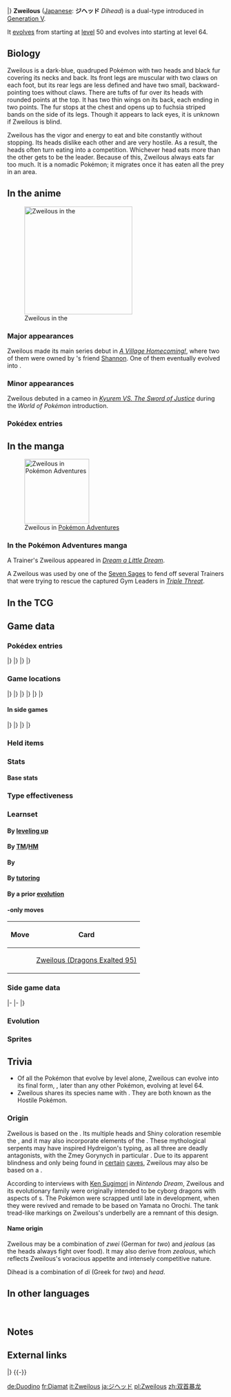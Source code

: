 {{PokémonPrevNext/Head|type=Dark|type2=Dragon}}
{{PokémonPrevNext/Pokémon|type=Dark|prevnum=633|prev=Deino|nextnum=635|next=Hydreigon}}
|}
{{Pokémon Infobox
|name=Zweilous
|jname=ジヘッド
|jtranslit=Jiheddo
|tmname=Dihead
|category=Hostile
|typebox=1
|type1=Dark
|type2=Dragon
|abilityn=1
|abilitylayout=1
|ability1=Hustle
|ndex=634
|udex=140
|u2dex=274
|karea=Mountain
|kdex=143
|height-ftin=4'07"
|height-m=1.4
|weight-lbs=110.2
|weight-kg=50.0
|egggroupn=1
|egggroup1=Dragon
|eggcycles=40
|expyield=147
|lv100exp=1,250,000
|gendercode=127
|color=Blue
|catchrate=45
|evtotal=2
|evat=2
|body=08
|pokefordex=zweilous
|generation=5
|friendship=35
}}
'''Zweilous''' ([[List of Japanese Pokémon names|Japanese]]: '''ジヘッド''' ''Dihead'') is a dual-type {{2t|Dark|Dragon}} {{OBP|Pokémon|species}} introduced in [[Generation V]].

It [[evolution|evolves]] from {{p|Deino}} starting at [[level]] 50 and evolves into {{p|Hydreigon}} starting at level 64.

==Biology==
Zweilous is a dark-blue, quadruped Pokémon with two heads and black fur covering its necks and back. Its front legs are muscular with two claws on each foot, but its rear legs are less defined and have two small, backward-pointing toes without claws. There are tufts of fur over its heads with rounded points at the top. It has two thin wings on its back, each ending in two points. The fur stops at the chest and opens up to fuchsia striped bands on the side of its legs. Though it appears to lack eyes, it is unknown if Zweilous is blind.

Zweilous has the vigor and energy to eat and bite constantly without stopping. Its heads dislike each other and are very hostile. As a result, the heads often turn eating into a competition. Whichever head eats more than the other gets to be the leader. Because of this, Zweilous always eats far too much. It is a nomadic Pokémon; it migrates once it has eaten all the prey in an area.

==In the anime==
[[File:Shannon Zweilous 1.png|250px|thumb|left|Zweilous in the {{pkmn|anime}}]]
===Major appearances===
Zweilous made its main series debut in ''[[BW100|A Village Homecoming!]]'', where two of them were owned by {{an|Iris}}'s friend [[Shannon]]. One of them eventually evolved into {{p|Hydreigon}}.

===Minor appearances===
Zweilous debuted in a cameo in ''[[M15|Kyurem VS. The Sword of Justice]]'' during the ''World of Pokémon'' introduction.

===Pokédex entries===
{{Animedexheader|Unova}}
{{Animedexbody|BW100|Zweilous|Ash's Pokédex|Zweilous, the Hostile Pokémon and the evolved form of Deino. Zweilous always eats more than it should, moving to a new home after eating all the food it can find.}}
{{Animedexfooter/Pokémon|''Best Wishes''|Unova}}

==In the manga==
[[File:Giallo Zweilous Adventures.png|thumb|150px|Zweilous in [[Pokémon Adventures]]]]
===In the Pokémon Adventures manga===
A Trainer's Zweilous appeared in ''[[PS511|Dream a Little Dream]]''.

A Zweilous was used by one of the [[Seven Sages]] to fend off several Trainers that were trying to rescue the captured Gym Leaders in ''[[PS521|Triple Threat]]''.

==In the TCG==
{{main|Zweilous (TCG)}}

==Game data==
===Pokédex entries===
{{Dex/Header|type=dark|type2=dragon}}
{{Dex/NA|gen=V}}
{{Dex/Gen|gen=V}}
{{Dex/Entry1|v=Black|t=FFF|entry=After it has eaten up all the food in its territory, it moves to another area. Its two heads do not get along.}}
{{Dex/Entry1|v=White|entry=Since their two heads do not get along and compete with each other for food, they always eat too much.}}
{{Dex/Entry2|v=Black 2|v2=White 2|t=FFF|entry=The two heads do not get along. Whichever head eats more than the other gets to be the leader.}}
|}
|}
{{Dex/Gen|gen=VI}}
{{Dex/Entry1|v=X|t=FFF|entry=The two heads do not get along. Whichever head eats more than the other gets to be the leader.}}
{{Dex/Entry1|v=Y|entry=After it has eaten up all the food in its territory, it moves to another area. Its two heads do not get along.}}
{{Dex/Entry1|v=Omega Ruby|t=fff|entry=The two heads do not get along. Whichever head eats more than the other gets to be the leader.}}
{{Dex/Entry1|v=Alpha Sapphire|t=FFF|entry=After it has eaten up all the food in its territory, it moves to another area. Its two heads do not get along.}}
|}
|}
{{Dex/Footer}}

===Game locations===
{{Availability/Header|type=dark|type2=dragon}}
{{Availability/NA|gen=V}}
{{Availability/Gen|gen=V}}
{{Availability/Entry2|v=Black|v2=White|t=fff|area=[[Evolution|Evolve]] {{p|Deino}}}}
{{Availability/Entry2|v=Black 2|v2=White 2|t=fff|area={{OBP|Victory Road|Black 2 and White 2}}}}
|}
|}
{{Availability/Gen|gen=VI}}
{{Availability/Entry2|v=X|v2=Y|t=fff|area={{kal|Victory Road}}}}
{{Availability/Entry2|v=Omega Ruby|v2=Alpha Sapphire|t=fff|t2=fff|area=[[Evolution|Evolve]] {{p|Deino}}}}
|}
|}
{{Availability/Gen|gen=VII}}
{{Availability/Entry2|v=Sun|v2=Moon|area=[[Evolution|Evolve]] {{p|Deino}}}}
{{Availability/Entry2/None|v=Ultra Sun|v2=Ultra Moon}}
|}
|}
{{Availability/Footer}}

====In side games====
{{Availability/Header|type=Dark|type2=Dragon}}
{{Availability/NA|gen=V}}
{{Availability/Gen|gen=V}}
{{Availability/Entry1|1|v=Rumble Blast|color={{fire color}}|area=Tower: [[World Axle - B2F]]}}
{{Availability/Entry1|1|v=Conquest|color={{silver color}}|area=[[Yaksha]], [[Dragnor]]}}
{{Availability/Entry1|1|v=MD GTI|link=Pokémon Mystery Dungeon: Gates to Infinity|color={{silver color}}|area=[[Glacier Palace - Great Spire]] (1F-5F), [[Worldcore]] (1F-13F). [[Rusty Mountain]] (Golden Chamber), [[Jaws of the Abyss]] (B1-B28), [[Smoking Mountain]] (1F-24F), [[Cape at the Edge]] (B1-B29), high difficulty Magnagate dungeons}}
{{Availability/Entry1|1|v=Rumble U|color={{fire color}}|area=[[Adventure Area#Unexpected Land|Adventure Area: Unexpected Land]], [[Vehicle Gallery#Spike Ball Alert!|Vehicle Gallery: Spike Ball Alert!]]}}
|}
|}
{{Availability/Gen|gen=VI}}
{{Availability/Entry1|1|v=Battle Trozei|color={{defense color}}|area=[[Sacred Plains#Stage 3|Sacred Plains: Stage 3]]}}
{{Availability/Entry1|1|v=Shuffle|color={{beauty color}}|area=[[Violeta Palace|Violeta Palace: Stage 372]]}}
{{Availability/Entry1|1|v=Rumble World|color={{fire color}}|area=[[Black Realm#Grim Rendezvous|Black Realm: Grim Rendezvous]] <small>(All Areas, Entrance Boss)</small>}}
|}
|}
{{Availability/Footer}}

===Held items===

===Stats===
====Base stats====
{{BaseStats
|type=Dark
|type2=Dragon
|HP=     72
|Attack= 85
|Defense=70
|SpAtk=  65
|SpDef=  70
|Speed=  58
}}

===Type effectiveness===
{{TypeEffectiveness
|type1=Dark
|type2=Dragon
|Normal=  100
|Fighting=200
|Flying=  100
|Poison=  100
|Ground=  100
|Rock=    100
|Bug=     200
|Ghost=    50
|Steel=   100
|Fire=     50
|Water=    50
|Grass=    50
|Electric= 50
|Psychic=   0
|Ice=     200
|Dragon=  200
|Dark=     50
|Fairy=   400
|notes=yes
|dark=yes
|newpsychic=1
}}

===Learnset===
====By [[Level|leveling up]]====
{{learnlist/levelh/7|Zweilous|Dark|Dragon|5}}
{{learnlist/level7|1|Double Hit|Normal|Physical|35|90|10}}
{{learnlist/level7|1|Dragon Rage|Dragon|Special|&mdash;|100|10}}
{{learnlist/level7|1|Focus Energy|Normal|Status|&mdash;|&mdash;|30}}
{{learnlist/level7|1|Bite|Dark|Physical|60|100|25||'''}}
{{learnlist/level7|4|Focus Energy|Normal|Status|&mdash;|&mdash;|30}}
{{learnlist/level7|9|Bite|Dark|Physical|60|100|25||'''}}
{{learnlist/level7|12|Headbutt|Normal|Physical|70|100|15}}
{{learnlist/level7|17|Dragon Breath|Dragon|Special|60|100|20||'''}}
{{learnlist/level7|20|Roar|Normal|Status|&mdash;|&mdash;|20}}
{{learnlist/level7|25|Crunch|Dark|Physical|80|100|15||'''}}
{{learnlist/level7|28|Slam|Normal|Physical|80|75|20}}
{{learnlist/level7|32|Dragon Pulse|Dragon|Special|85|100|10||'''}}
{{learnlist/level7|38|Work Up|Normal|Status|&mdash;|&mdash;|30}}
{{learnlist/level7|42|Dragon Rush|Dragon|Physical|100|75|10||'''}}
{{learnlist/level7|48|Body Slam|Normal|Physical|85|100|15}}
{{learnlist/level7|55|Scary Face|Normal|Status|&mdash;|100|10}}
{{learnlist/level7|64|Hyper Voice|Normal|Special|90|100|10}}
{{learnlist/level7|71|Outrage|Dragon|Physical|120|100|10||'''}}
{{learnlist/levelf/7|Zweilous|Dark|Dragon|5}}

====By [[TM]]/[[HM]]====
{{learnlist/tmh/7|Zweilous|Dark|Dragon|5}}
{{learnlist/tm7|TM01|Work Up|Normal|Status|&mdash;|&mdash;|30}}
{{learnlist/tm7|TM05|Roar|Normal|Status|&mdash;|&mdash;|20}}
{{learnlist/tm7|TM06|Toxic|Poison|Status|&mdash;|90|10}}
{{learnlist/tm7|TM10|Hidden Power|Normal|Special|60|100|15}}
{{learnlist/tm7|TM11|Sunny Day|Fire|Status|&mdash;|&mdash;|5}}
{{learnlist/tm7|TM12|Taunt|Dark|Status|&mdash;|100|20}}
{{learnlist/tm7|TM17|Protect|Normal|Status|&mdash;|&mdash;|10}}
{{learnlist/tm7|TM18|Rain Dance|Water|Status|&mdash;|&mdash;|5}}
{{learnlist/tm7|TM21|Frustration|Normal|Physical|&mdash;|100|20}}
{{learnlist/tm7|TM27|Return|Normal|Physical|&mdash;|100|20}}
{{learnlist/tm7|TM32|Double Team|Normal|Status|&mdash;|&mdash;|15}}
{{learnlist/tm7|TM41|Torment|Dark|Status|&mdash;|100|15}}
{{learnlist/tm7|TM42|Facade|Normal|Physical|70|100|20}}
{{learnlist/tm7|TM44|Rest|Psychic|Status|&mdash;|&mdash;|10}}
{{learnlist/tm7|TM45|Attract|Normal|Status|&mdash;|100|15}}
{{learnlist/tm7|TM46|Thief|Dark|Physical|60|100|25||'''}}
{{learnlist/tm7|TM48|Round|Normal|Special|60|100|15}}
{{learnlist/tm7|TM73|Thunder Wave|Electric|Status|&mdash;|90|20}}
{{learnlist/tm7|TM77|Psych Up|Normal|Status|&mdash;|&mdash;|10}}
{{learnlist/tm7|TM82|Dragon Tail|Dragon|Physical|60|90|10||'''}}
{{learnlist/tm7|TM87|Swagger|Normal|Status|&mdash;|85|15}}
{{learnlist/tm7|TM88|Sleep Talk|Normal|Status|&mdash;|&mdash;|10}}
{{learnlist/tm7|TM90|Substitute|Normal|Status|&mdash;|&mdash;|10}}
{{learnlist/tm7|TM97|Dark Pulse|Dark|Special|80|100|15||'''}}
{{learnlist/tm7|TM100|Confide|Normal|Status|&mdash;|&mdash;|20}}
{{learnlist/tmf/7|Zweilous|Dark|Dragon|5}}

====By {{pkmn|breeding}}====
{{learnlist/breedh/7|Zweilous|Dark|Dragon|5}}
{{learnlist/breed7|{{MSP|610|Axew}}{{MSP|611|Fraxure}}{{MSP|612|Haxorus}}|Assurance|Dark|Physical|60|100|10||'''}}
{{learnlist/breed7|{{MSP|333|Swablu}}{{MSP|334|Altaria}}|Astonish|Ghost|Physical|30|100|15}}
{{learnlist/breed7|{{MSP|023|Ekans}}{{MSP|024|Arbok}}{{MSP|336|Seviper}}|Belch|Poison|Special|120|90|10|{{sup/7|USUM}}}}
{{learnlist/breed7|{{MSP|023|Ekans}}{{MSP|024|Arbok}}{{MSP|130|Gyarados}}{{MSP|336|Seviper}}{{MSP|559|Scraggy}}{{MSP|560|Scrafty}}<br/>{{MSP|621|Druddigon}}{{MSP|633|Deino}}{{MSP|634|Zweilous}}{{MSP|635|Hydreigon}}{{MSP|694|Helioptile}}{{MSP|695|Heliolisk}}<br/>{{MSP|696|Tyrunt}}{{MSP|697|Tyrantrum}}|Dark Pulse|Dark|Special|80|100|15||'''}}
{{learnlist/breed7|{{MSP|634|Zweilous}}|Double Hit|Normal|Physical|35|90|10}}
{{learnlist/breed7|{{MSP|443|Gible}}{{MSP|444|Gabite}}{{MSP|445|Garchomp}}{{MSP|633|Deino}}{{MSP|634|Zweilous}}{{MSP|635|Hydreigon}}<br>{{MSP|696|Tyrunt}}{{MSP|697|Tyrantrum}}|Earth Power|Ground|Special|90|100|10|‡}}
{{learnlist/breed7|{{MSP|004|Charmander}}{{MSP|005|Charmeleon}}{{MSP|006|Charizard}}{{MSP|024|Arbok}}{{MSP|373|Salamence}}{{MSP|445|Garchomp}}|Fire Fang|Fire|Physical|65|95|15}}
{{learnlist/breed7|{{MSP|559|Scraggy}}{{MSP|560|Scrafty}}{{MSP|697|Tyrantrum}}|Head Smash|Rock|Physical|150|80|5}}
{{learnlist/breed7|{{MSP|024|Arbok}}{{MSP|130|Gyarados}}|Ice Fang|Ice|Physical|65|95|15}}
{{learnlist/breed7|{{MSP|023|Ekans}}{{MSP|024|Arbok}}{{MSP|252|Treecko}}{{MSP|253|Grovyle}}{{MSP|254|Sceptile}}{{MSP|336|Seviper}}<br>{{MSP|782|Jangmo-o}}{{MSP|783|Hakamo-o}}{{MSP|784|Kommo-o}}|Screech|Normal|Status|&mdash;|85|40}}
{{learnlist/breed7|{{MSP|024|Arbok}}{{MSP|373|Salamence}}|Thunder Fang|Electric|Physical|65|95|15}}
{{learnlist/breedf/7|Zweilous|Dark|Dragon|5}}

====By [[Move Tutor|tutoring]]====
{{learnlist/tutorh/7|Zweilous|Dark|Dragon|5}}
{{learnlist/tutor7|Aqua Tail|Water|Physical|90|90|10|||no|yes}}
{{learnlist/tutor7|Draco Meteor|Dragon|Special|130|90|5||'''|yes|yes}}
{{learnlist/tutor7|Dragon Pulse|Dragon|Special|85|100|10||'''|no|yes}}
{{learnlist/tutor7|Earth Power|Ground|Special|90|100|10|||no|yes}}
{{learnlist/tutor7|Hyper Voice|Normal|Special|90|100|10|||no|yes}}
{{learnlist/tutor7|Outrage|Dragon|Physical|120|100|10||'''|no|yes}}
{{learnlist/tutor7|Shock Wave|Electric|Special|60|—|20|||no|yes}}
{{learnlist/tutor7|Snore|Normal|Special|50|100|15|||no|yes}}
{{learnlist/tutor7|Spite|Ghost|Status|—|100|10|||no|yes}}
{{learnlist/tutor7|Superpower|Fighting|Physical|120|100|5|||no|yes}}
{{learnlist/tutor7|Uproar|Normal|Special|90|100|10|||no|yes}}
{{learnlist/tutor7|Zen Headbutt|Psychic|Physical|80|90|15|||no|yes}}
{{learnlist/tutorf/7|Zweilous|Dark|Dragon|5}}

====By a prior [[evolution]]====
{{learnlist/prevoh/7|Zweilous|Dark|Dragon|5}}
{{learnlist/prevo7|633|Deino|||||Tackle|Normal|Physical|40|100|35}}
{{learnlist/prevof/7|Zweilous|Dark|Dragon|5}}

===={{Trading Card Game}}-only moves====
{| class="roundy" style="margin:auto; background: #{{tcg dragon color light}}; border: 3px solid #{{tcg dragon color}}"
|-
! Move
! Card
|- style="background:#fff"
| {{m|Dragon Claw}}
| [[Zweilous (Dragons Exalted 95)]]
|}

===Side game data===
{{Spindata/Head|type=Dark|type2=Dragon}}
{{Spindata/RumbleBlast|col=6|type=Dark
|att=3
|def=3
|speed=3
}}
|-
{{Spindata/Conquest|col=6|type=Dark|ndex=634
|HP=3
|atk=3
|spd=2
|def=3
|range=3
|move=Crunch
|ability1=Hero
|ability2=Pride
|ability3=Celebrate
|evo=Evolves from {{p|Deino}} when its Attack is 72 or higher<br>Evolves into {{p|Hydreigon}} when its Attack is 143 or higher
|link={{DL|List of Pokémon Conquest characters|Gotoku}}, {{DL|List of Pokémon Conquest characters|Hisahide}}, and {{DL|List of Pokémon Conquest characters|Naoie}}
}}
|-
{{Spindata/Battle Trozei|col=3|type=Dark|ndex=634
|power=2
}}
{{Spindata/Shuffle|col=3|type=Dark|ndex=634|num=557
|min=60
|max=105
|raisemaxlevel=5
|skill=Dancing Dragons
|skilldesc=Increases damage done by any Dragon types in the combo.
}}
|}

===Evolution===
{{Evobox-3
|type1=dark
|type2=dragon
|pictype=art
|no1=633
|name1=Deino
|type1-1=Dark
|type2-1=Dragon
|evo1={{bag|Rare Candy}} <br>{{color2|000|Level|Level 50}}
|no2=634
|name2=Zweilous
|type1-2=Dark
|type2-2=Dragon
|evo2={{bag|Rare Candy}} <br>{{color2|000|Level|Level 64}}
|no3=635
|name3=Hydreigon
|type1-3=Dark
|type2-3=Dragon}}

===Sprites===
{{Spritebox/Header|type=dark|type2=dragon}}
{{Spritebox/NA|gen=V}}
{{Spritebox/5|ndex=634}}
{{Spritebox/6|ndex=634}}
{{Spritebox/7|ndex=634}}
{{Spritebox/Footer|634|Zweilous}}

==Trivia==
* Of all the Pokémon that evolve by level alone, Zweilous can evolve into its final form, {{p|Hydreigon}}, later than any other Pokémon, evolving at level 64.
* Zweilous shares its species name with {{p|Basculin}}. They are both known as the Hostile Pokémon.

===Origin===
Zweilous is based on the {{wp|Yamata no Orochi}}. Its multiple heads and Shiny coloration resemble the {{wp|Slavic dragon#East Slavic|Zmey Gorynych}}, and it may also incorporate elements of the {{wp|Lernaean Hydra}}. These mythological serpents may have inspired Hydreigon's {{t|Dark}} typing, as all three are deadly antagonists, with the Zmey Gorynych in particular {{wp|Dobrynya Nikitich#Dobrynya and the Dragon|shown to be deceptive}}. Due to its apparent blindness and only being found in [[Victory Road (Black 2 and White 2)|certain]] [[Victory Road (Kalos)|caves]], Zweilous may also be based on a {{wp|cave salamander}}.

According to interviews with [[Ken Sugimori]] in ''Nintendo Dream'', Zweilous and its evolutionary family were originally intended to be cyborg dragons with aspects of {{wp|tank}}s. The Pokémon were scrapped until late in development, when they were revived and remade to be based on Yamata no Orochi. The tank tread-like markings on Zweilous's underbelly are a remnant of this design.

====Name origin====
Zweilous may be a combination of ''zwei'' (German for ''two'') and ''jealous'' (as the heads always fight over food). It may also derive from ''zealous'', which reflects Zweilous's voracious appetite and intensely competitive nature.

Dihead is a combination of ''di'' (Greek for ''two'') and ''head''.

==In other languages==
{{Other languages|type=dark|type2=dragon
|ja=ジヘッド ''Dihead''|jameaning=From {{tt|二 ''ji''|two}} and ''head''
|fr=Diamat|frmeaning=From the Greek prefix {{tt|''di''|two}} and {{tt|''Tiamat''|a goddess in Babylonian mythology popularly portrayed as a dragon}}
|es=Zweilous|esmeaning=Same as English name
|de=Duodino|demeaning=Combination of ''duo'' and ''dino''
|it=Zweilous|itmeaning=Same as English name
|ko=디헤드 ''Dihead''|komeaning=Transliteration of Japanese name; from {{tt|디 ''di''|Greek prefix for two}} and {{tt|헤드 ''hedeu''|head}}. The Korean words for "two" ({{tt|이 ''i''|Sino-Korean cardinal}} and {{tt|둘 ''dul''|Native Korean cardinal}}) when combined, create 디 ''di''.
|zh_cmn=雙頭龍 / 双头龙 ''Shuāngtóulóng''|zh_cmnmeaning=Literally "Double-headed dragon"
|ru=Цвайлос ''Tsvaylos''|rumeaning=Transcription of English name
}}
<br clear="left">

==Notes==
<references />

==External links==

{{PokémonPrevNext/Head|type=Dark|type2=Dragon}}
{{PokémonPrevNext/Pokémon|type=Dark|prevnum=633|prev=Deino|nextnum=635|next=Hydreigon}}
|}
{{-}}
{{Project Pokédex notice}}

[[de:Duodino]]
[[fr:Diamat]]
[[it:Zweilous]]
[[ja:ジヘッド]]
[[pl:Zweilous]]
[[zh:双首暴龙]]